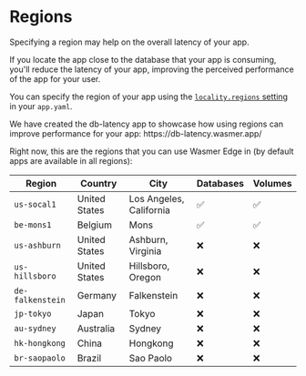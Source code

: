 
# Regions

Specifying a region may help on the overall latency of your app.

If you locate the app close to the database that your app is consuming, you'll reduce
the latency of your app, improving the perceived performance of the app for your user.

You can specify the region of your app using the
[`locality.regions` setting](/edge/configuration#localityregions) in your
`app.yaml`.

<Callout type="info">
We have created the db-latency app to showcase how using regions can improve
performance for your app: https://db-latency.wasmer.app/
</Callout>

Right now, this are the regions that you can use Wasmer Edge in (by default apps are available in all regions):

| Region | Country | City | Databases | Volumes |
| --- | --- | --- | --- | --- |
| `us-socal1` | United States | Los Angeles, California | ✅ | ✅ |
| `be-mons1` | Belgium | Mons | ✅ | ✅ |
| `us-ashburn` | United States | Ashburn, Virginia | ❌ | ❌ |
| `us-hillsboro` | United States | Hillsboro, Oregon | ❌ | ❌ |
| `de-falkenstein` | Germany | Falkenstein | ❌ | ❌ |
| `jp-tokyo` | Japan | Tokyo | ❌ | ❌ |
| `au-sydney` | Australia | Sydney | ❌ | ❌ |
| `hk-hongkong` | China | Hongkong | ❌ | ❌ |
| `br-saopaolo` | Brazil | Sao Paolo | ❌ | ❌ |

